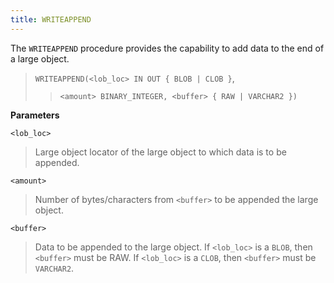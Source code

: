 ```yaml
---
title: WRITEAPPEND
---
```


The `WRITEAPPEND` procedure provides the capability to add data to the end of a large object.

> `WRITEAPPEND(<lob_loc> IN OUT { BLOB | CLOB }`,
> 
> > `<amount> BINARY_INTEGER, <buffer> { RAW | VARCHAR2 })`

**Parameters**

`<lob_loc>`

> Large object locator of the large object to which data is to be appended.

`<amount>`

> Number of bytes/characters from `<buffer>` to be appended the large object.

`<buffer>`

> Data to be appended to the large object. If `<lob_loc>` is a `BLOB`, then `<buffer>` must be RAW. If `<lob_loc>` is a `CLOB`, then `<buffer>` must be `VARCHAR2`.
